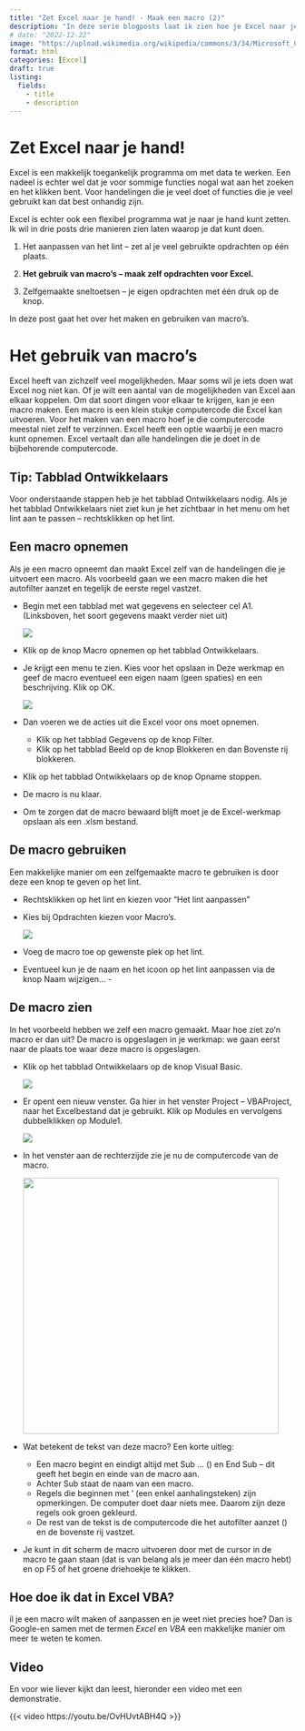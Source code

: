 ```yaml
---
title: "Zet Excel naar je hand! - Maak een macro (2)"
description: "In deze serie blogposts laat ik zien hoe je Excel naar je hand kunt zetten."
# date: "2022-12-22"
image: "https://upload.wikimedia.org/wikipedia/commons/3/34/Microsoft_Office_Excel_%282019%E2%80%93present%29.svg"
format: html
categories: [Excel] 
draft: true
listing: 
  fields:
    - title
    - description
---
```


# Zet Excel naar je hand!

Excel is een makkelijk toegankelijk programma om met data te werken. Een nadeel is echter wel dat je voor sommige functies nogal wat aan het zoeken en het klikken bent. Voor handelingen die je veel doet of functies die je veel gebruikt kan dat best onhandig zijn.

Excel is echter ook een flexibel programma wat je naar je hand kunt zetten. Ik wil in drie posts drie manieren zien laten waarop je dat kunt doen.

1.  Het aanpassen van het lint -- zet al je veel gebruikte opdrachten op één plaats.

2.  **Het gebruik van macro's -- maak zelf opdrachten voor Excel.**

3.  Zelfgemaakte sneltoetsen -- je eigen opdrachten met één druk op de knop.

In deze post gaat het over het maken en gebruiken van macro's.

# Het gebruik van macro's

Excel heeft van zichzelf veel mogelijkheden. Maar soms wil je iets doen wat Excel nog niet kan. Of je wilt een aantal van de mogelijkheden van Excel aan elkaar koppelen. Om dat soort dingen voor elkaar te krijgen, kan je een macro maken. Een macro is een klein stukje computercode die Excel kan uitvoeren. Voor het maken van een macro hoef je die computercode meestal niet zelf te verzinnen. Excel heeft een optie waarbij je een macro kunt opnemen. Excel vertaalt dan alle handelingen die je doet in de bijbehorende computercode.

::: callout-tip
## Tip: Tabblad Ontwikkelaars

Voor onderstaande stappen heb je het tabblad Ontwikkelaars nodig. Als je het tabblad Ontwikkelaars niet ziet kun je het zichtbaar in het menu om het lint aan te passen -- rechtsklikken op het lint.
:::

## Een macro opnemen

Als je een macro opneemt dan maakt Excel zelf van de handelingen die je uitvoert een macro. Als voorbeeld gaan we een macro maken die het autofilter aanzet en tegelijk de eerste regel vastzet.

-   Begin met een tabblad met wat gegevens en selecteer cel A1. (Linksboven, het soort gegevens maakt verder niet uit)

    ![](images/paste-58E8CB90.png){.column-margin}

-   Klik op de knop Macro opnemen op het tabblad Ontwikkelaars.

-   Je krijgt een menu te zien. Kies voor het opslaan in Deze werkmap en geef de macro eventueel een eigen naam (geen spaties) en een beschrijving. Klik op OK.

    ![](images/paste-49FBCF97.png){.column-margin}

-   Dan voeren we de acties uit die Excel voor ons moet opnemen.

    -   Klik op het tabblad Gegevens op de knop Filter.
    -   Klik op het tabblad Beeld op de knop Blokkeren en dan Bovenste rij blokkeren.

-   Klik op het tabblad Ontwikkelaars op de knop Opname stoppen.

-   De macro is nu klaar.

-   Om te zorgen dat de macro bewaard blijft moet je de Excel-werkmap opslaan als een .xlsm bestand.

## De macro gebruiken

Een makkelijke manier om een zelfgemaakte macro te gebruiken is door deze een knop te geven op het lint.

-   Rechtsklikken op het lint en kiezen voor "Het lint aanpassen"

-   Kies bij Opdrachten kiezen voor Macro's.

    ![](images/paste-C521A516.png){.column-margin}

-   Voeg de macro toe op gewenste plek op het lint.

-   Eventueel kun je de naam en het icoon op het lint aanpassen via de knop Naam wijzigen... -

## De macro zien

In het voorbeeld hebben we zelf een macro gemaakt. Maar hoe ziet zo'n macro er dan uit? De macro is opgeslagen in je werkmap: we gaan eerst naar de plaats toe waar deze macro is opgeslagen.

-   Klik op het tabblad Ontwikkelaars op de knop Visual Basic.

    ![](images/paste-408EAC49.png){.column-margin}

-   Er opent een nieuw venster. Ga hier in het venster Project -- VBAProject, naar het Excelbestand dat je gebruikt. Klik op Modules en vervolgens dubbelklikken op Module1.

    ![](images/paste-37BD910E.png){.column-margin}

-   In het venster aan de rechterzijde zie je nu de computercode van de macro.

    ![](images/paste-755EB828.png){width="450"}

-   Wat betekent de tekst van deze macro? Een korte uitleg:

    -   Een macro begint en eindigt altijd met Sub ... () en End Sub -- dit geeft het begin en einde van de macro aan.
    -   Achter Sub staat de naam van een macro.
    -   Regels die beginnen met ' (een enkel aanhalingsteken) zijn opmerkingen. De computer doet daar niets mee. Daarom zijn deze regels ook groen gekleurd.
    -   De rest van de tekst is de computercode die het autofilter aanzet () en de bovenste rij vastzet.

-   Je kunt in dit scherm de macro uitvoeren door met de cursor in de macro te gaan staan (dat is van belang als je meer dan één macro hebt) en op F5 of het groene driehoekje te klikken.

::: callout-tip
## Hoe doe ik dat in Excel VBA?

il je een macro wilt maken of aanpassen en je weet niet precies hoe? Dan is Google-en samen met de termen *Excel* en *VBA* een makkelijke manier om meer te weten te komen.
:::

## Video

En voor wie liever kijkt dan leest, hieronder een video met een demonstratie.

{{< video https://youtu.be/OvHUvtABH4Q >}}
